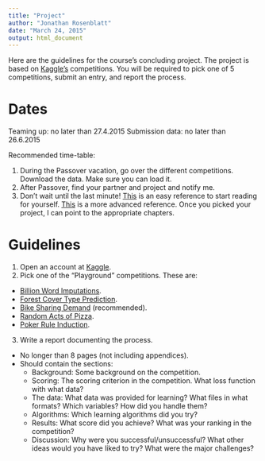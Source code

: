 ```yaml
---
title: "Project"
author: "Jonathan Rosenblatt"
date: "March 24, 2015"
output: html_document
---
```


Here are the guidelines for the course's concluding project.
The project is based on [Kaggle's]() competitions.
You will be required to pick one of 5 competitions, submit an entry, and report the process.

# Dates
Teaming up: no later than 27.4.2015
Submission data: no later than 26.6.2015

Recommended time-table:

1. During the Passover vacation, go over the different competitions. Download the data. Make sure you can load it. 
2. After Passover, find your partner and project and notify me.
3. Don't wait until the last minute! [This](http://www-bcf.usc.edu/~gareth/ISL/) is an easy reference to start reading for yourself. [This](http://statweb.stanford.edu/~tibs/ElemStatLearn/) is a more advanced reference. Once you picked your project, I can point to the appropriate chapters.



# Guidelines

1. Open an account at [Kaggle](https://www.kaggle.com/).
2. Pick one of the "Playground" competitions. These are: 
  - [Billion Word Imputations](https://www.kaggle.com/c/billion-word-imputation).
  - [Forest Cover Type Prediction](https://www.kaggle.com/c/forest-cover-type-prediction).
  - [Bike Sharing Demand](https://www.kaggle.com/c/bike-sharing-demand) (recommended). 
  - [Random Acts of Pizza](https://www.kaggle.com/c/random-acts-of-pizza).
  - [Poker Rule Induction](https://www.kaggle.com/c/poker-rule-induction).
3. Write a report documenting the process.
  - No longer than 8 pages (not including appendices).
  - Should contain the sections:
    - Background: Some background on the competition. 
    - Scoring: The scoring criterion in the competition. What loss function with what data?
    - The data: What data was provided for learning? What files in what formats? Which variables? How did you handle them?
    - Algorithms: Which learning algorithms did you try?
    - Results: What score did you achieve? What was your ranking in the competition?
    - Discussion: Why were you successful/unsuccessful? What other ideas would you have liked to try? What were the major challenges? 
    
